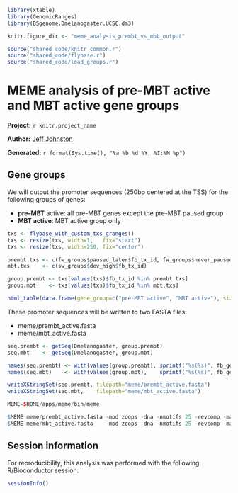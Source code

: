 ``` r
library(xtable)
library(GenomicRanges)
library(BSgenome.Dmelanogaster.UCSC.dm3)

knitr.figure_dir <- "meme_analysis_prembt_vs_mbt_output"

source("shared_code/knitr_common.r")
source("shared_code/flybase.r")
source("shared_code/load_groups.r")
````

# MEME analysis of pre-MBT active and MBT active gene groups

**Project:** `r knitr.project_name`

**Author:** [Jeff Johnston](mailto:jjj@stowers.org)

**Generated:** `r format(Sys.time(), "%a %b %d %Y, %I:%M %p")`

## Gene groups

We will output the promoter sequences (250bp centered at the TSS) for the following groups of genes:

 * **pre-MBT** active: all pre-MBT genes except the pre-MBT paused group
 * **MBT active**: MBT active group only

``` r
txs <- flybase_with_custom_txs_granges()
txs <- resize(txs, width=1,   fix="start")
txs <- resize(txs, width=250, fix="center")

prembt.txs <- c(fw_groups$paused_later$fb_tx_id, fw_groups$never_paused$fb_tx_id)
mbt.txs    <- c(sw_groups$dev_high$fb_tx_id)

group.prembt <- txs[values(txs)$fb_tx_id %in% prembt.txs]
group.mbt    <- txs[values(txs)$fb_tx_id %in% mbt.txs]

html_table(data.frame(gene_group=c("pre-MBT active", "MBT active"), size=pn(c(length(group.prembt), length(group.mbt)))))
````

These promoter sequences will be written to two FASTA files:

 * meme/prembt\_active.fasta
 * meme/mbt\_active.fasta

``` r

seq.prembt <- getSeq(Dmelanogaster, group.prembt)
seq.mbt    <- getSeq(Dmelanogaster, group.mbt)

names(seq.prembt) <- with(values(group.prembt), sprintf("%s(%s)", fb_gene_id, fb_symbol))
names(seq.mbt)    <- with(values(group.mbt),    sprintf("%s(%s)", fb_gene_id, fb_symbol))

writeXStringSet(seq.prembt, filepath="meme/prembt_active.fasta")
writeXStringSet(seq.mbt,    filepath="meme/mbt_active.fasta")
````

``` r
MEME=$HOME/apps/meme/bin/meme

$MEME meme/prembt_active.fasta -mod zoops -dna -nmotifs 25 -revcomp -maxw 12 -maxsize 5000000 -oc meme/prembt_active
$MEME meme/mbt_active.fasta    -mod zoops -dna -nmotifs 25 -revcomp -maxw 12 -maxsize 5000000 -oc meme/mbt_active
````

## Session information

For reproducibility, this analysis was performed with the following R/Bioconductor session:

``` r
sessionInfo()
````
